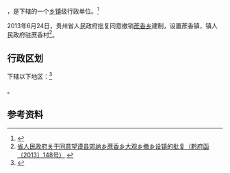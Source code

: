 {{中国乡级行政区|52/23/26/204/000}}

'''{{PAGENAMEBASE}}'''，是{{PRC admin/fullname|52/23/26/204/000|3}}下辖的一个[[乡镇|乡镇]]级行政单位。<ref>{{PRC admin/ref sgc|{{PRC admin/parent|52/23/26/204/000}}}}</ref>

2013年6月24日，贵州省人民政府批复同意撤销[[蔗香乡|蔗香乡]]建制，设置蔗香镇，镇人民政府驻蔗香村<ref>[http://www.gzgov.gov.cn/xxgk/jbxxgk/fgwj/zfwj/qfh/201507/t20150703_298126.html 省人民政府关于同意望谟县郊纳乡蔗香乡大观乡撤乡设镇的批复（黔府函〔2013〕148号）] {{webarchive|url=https://web.archive.org/web/20170906183451/http://www.gzgov.gov.cn/xxgk/jbxxgk/fgwj/zfwj/qfh/201507/t20150703_298126.html |date=2017-09-06 }}</ref>。

== 行政区划 ==

{{PAGENAMEBASE}}下辖以下地区：<ref>{{PRC admin/ref sgc|52/23/26/204/000}}</ref>

{{PRC admin/children|52/23/26/204/000}}。

== 参考资料 ==

{{reflist}}

{{行政区划小作品}}
{{PRC admin/navcat|52/23/26/204/000}}